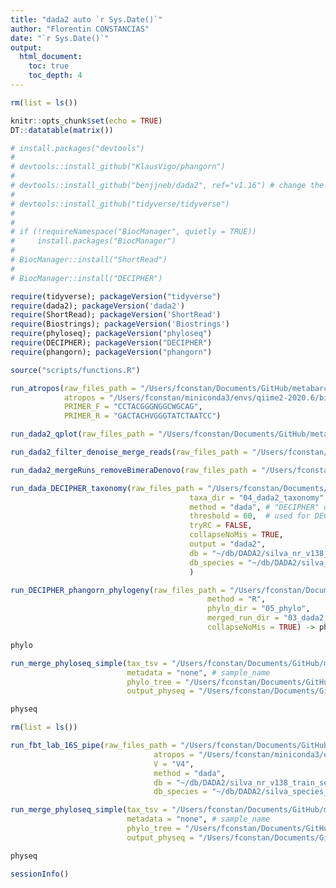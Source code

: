 ```yaml
---
title: "dada2 auto `r Sys.Date()`"
author: "Florentin CONSTANCIAS"
date: "`r Sys.Date()`"
output: 
  html_document:
    toc: true
    toc_depth: 4
---
```



```r
rm(list = ls())

knitr::opts_chunk$set(echo = TRUE)
DT::datatable(matrix())


```

```r
# install.packages("devtools")
# 
# devtools::install_github("KlausVigo/phangorn")
# 
# devtools::install_github("benjjneb/dada2", ref="v1.16") # change the ref argument to get other versions
# 
# devtools::install_github("tidyverse/tidyverse")
# 
# 
# if (!requireNamespace("BiocManager", quietly = TRUE))
#     install.packages("BiocManager")
# 
# BiocManager::install("ShortRead")
# 
# BiocManager::install("DECIPHER")

```

```r
require(tidyverse); packageVersion("tidyverse")
require(dada2); packageVersion('dada2')
require(ShortRead); packageVersion('ShortRead')
require(Biostrings); packageVersion('Biostrings')
require(phyloseq); packageVersion("phyloseq")
require(DECIPHER); packageVersion("DECIPHER")
require(phangorn); packageVersion("phangorn")

source("scripts/functions.R")
```

```r
run_atropos(raw_files_path = "/Users/fconstan/Documents/GitHub/metabarcodingRpipeline/test-data/",
            atropos = "/Users/fconstan/miniconda3/envs/qiime2-2020.6/bin/atropos",
            PRIMER_F = "CCTACGGGNGGCWGCAG",
            PRIMER_R = "GACTACHVGGGTATCTAATCC")
```


```r
run_dada2_qplot(raw_files_path = "/Users/fconstan/Documents/GitHub/metabarcodingRpipeline/test-data/")
```

```r
run_dada2_filter_denoise_merge_reads(raw_files_path = "/Users/fconstan/Documents/GitHub/metabarcodingRpipeline/test-data/")
```

```r
run_dada2_mergeRuns_removeBimeraDenovo(raw_files_path = "/Users/fconstan/Documents/GitHub/metabarcodingRpipeline/test-data/")
```

```r
run_dada_DECIPHER_taxonomy(raw_files_path = "/Users/fconstan/Documents/GitHub/metabarcodingRpipeline/test-data/",
                                        taxa_dir = "04_dada2_taxonomy",
                                        method = "dada", # "DECIPHER" or "dada" 
                                        threshold = 60,  # used for DECIPHER and dada2 if outputBootstraps = FALSE
                                        tryRC = FALSE,
                                        collapseNoMis = TRUE,
                                        output = "dada2",
                                        db = "~/db/DADA2/silva_nr_v138_train_set.fa.gz", # db = "~/db/DADA2/GTDB_r89-mod_June2019.RData"
                                        db_species = "~/db/DADA2/silva_species_assignment_v138.fa.gz" # only for dada2 method
                                        )
```

```r
run_DECIPHER_phangorn_phylogeny(raw_files_path = "/Users/fconstan/Documents/GitHub/metabarcodingRpipeline/test-data/",
                                            method = "R",
                                            phylo_dir = "05_phylo",
                                            merged_run_dir = "03_dada2_merged_runs_chimera_removed",
                                            collapseNoMis = TRUE) -> phylo
```


```r
phylo
```

```r
run_merge_phyloseq_simple(tax_tsv = "/Users/fconstan/Documents/GitHub/metabarcodingRpipeline/dada2/04_dada2_taxonomy/silva_nr_v138_train_set_table.tsv",
                          metadata = "none", # sample_name
                          phylo_tree = "/Users/fconstan/Documents/GitHub/metabarcodingRpipeline/dada2/05_phylo/unrooted_tree.rds",
                          output_physeq = "/Users/fconstan/Documents/GitHub/metabarcodingRpipeline/dada2/physeq")-> physeq

physeq
```


```r
rm(list = ls())
```

```r
run_fbt_lab_16S_pipe(raw_files_path = "/Users/fconstan/Documents/GitHub/metabarcodingRpipeline/test-data/",
                                atropos = "/Users/fconstan/miniconda3/envs/qiime2-2020.6/bin/atropos",
                                V = "V4",
                                method = "dada",
                                db = "~/db/DADA2/silva_nr_v138_train_set.fa.gz",
                                db_species = "~/db/DADA2/silva_species_assignment_v138.fa.gz")
```



```r
run_merge_phyloseq_simple(tax_tsv = "/Users/fconstan/Documents/GitHub/metabarcodingRpipeline/dada2/04_dada2_taxonomy/silva_nr_v138_train_set_table.tsv",
                          metadata = "none", # sample_name
                          phylo_tree = "/Users/fconstan/Documents/GitHub/metabarcodingRpipeline/dada2/05_phylo/unrooted_tree.rds",
                          output_physeq = "/Users/fconstan/Documents/GitHub/metabarcodingRpipeline/dada2/physeq")-> physeq

physeq
```

```r
sessionInfo()
```


